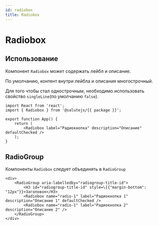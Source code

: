 ```yaml
---
id: radiobox
title: Radiobox
---
```



# Radiobox
<Description name="Radiobox" />
<PropsTable name="Radiobox" exclude={['css', 'focused']} />

## Использование
Компонент `Radiobox` может содержать лейбл и описание.

По умолчанию, контент внутри лейбла и описания многострочный. 

Для того чтобы стал однострочным, необходимо использовать свойство `singleLine`(по умолчанию `false`).

```tsx live
import React from 'react';
import { Radiobox } from '@salutejs/{{ package }}';

export function App() {
    return (
        <Radiobox label="Радиокнопка" description="Описание" defaultChecked />
    );
}
```

## RadioGroup
Компоненты `Radiobox` следует объединять в `RadioGroup`

```tsx live
<div>
    <RadioGroup aria-labelledby="radiogroup-title-id">
        <H3 id="radiogroup-title-id" style=\{{"margin-bottom": "12px"}}>Заголовок</H3>
        <Radiobox name="radio-1" label="Радиокнопка 1" description="Описание 1" defaultChecked />
        <Radiobox name="radio-1" label="Радиокнопка 2" description="Описание 2" />
    </RadioGroup>
</div>
```
